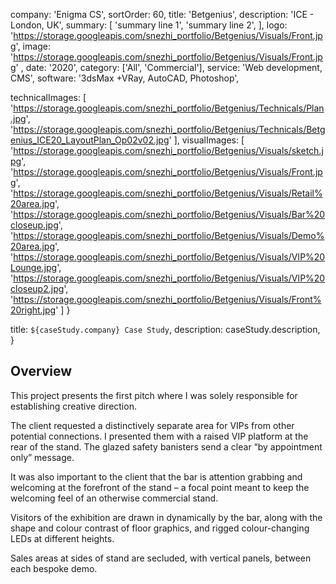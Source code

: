   company: 'Enigma CS',
  sortOrder: 60,
  title: 'Betgenius',
  description:
    'ICE - London, UK',
  summary: [
    'summary line 1',
    'summary line 2',
  ],
  logo: 'https://storage.googleapis.com/snezhi_portfolio/Betgenius/Visuals/Front.jpg',
  image: 'https://storage.googleapis.com/snezhi_portfolio/Betgenius/Visuals/Front.jpg' ,
  date: '2020',
  category: ['All', 'Commercial'],
  service: 'Web development, CMS',
  software: '3dsMax +VRay, AutoCAD, Photoshop',

technicalImages: [
  'https://storage.googleapis.com/snezhi_portfolio/Betgenius/Technicals/Plan.jpg',
  'https://storage.googleapis.com/snezhi_portfolio/Betgenius/Technicals/Betgenius_ICE20_LayoutPlan_Op02v02.jpg'
],
visualImages: [
  'https://storage.googleapis.com/snezhi_portfolio/Betgenius/Visuals/sketch.jpg',
  'https://storage.googleapis.com/snezhi_portfolio/Betgenius/Visuals/Front.jpg',
  'https://storage.googleapis.com/snezhi_portfolio/Betgenius/Visuals/Retail%20area.jpg',
  'https://storage.googleapis.com/snezhi_portfolio/Betgenius/Visuals/Bar%20closeup.jpg',
  'https://storage.googleapis.com/snezhi_portfolio/Betgenius/Visuals/Demo%20area.jpg',
  'https://storage.googleapis.com/snezhi_portfolio/Betgenius/Visuals/VIP%20Lounge.jpg',
  'https://storage.googleapis.com/snezhi_portfolio/Betgenius/Visuals/VIP%20closeup2.jpg',
  'https://storage.googleapis.com/snezhi_portfolio/Betgenius/Visuals/Front%20right.jpg'
  ]
}

  title: `${caseStudy.company} Case Study`,
  description: caseStudy.description,
}

## Overview

This project presents the first pitch where I was solely responsible for establishing creative direction. 

The client requested a distinctively separate area for VIPs from other potential connections. I presented them with a raised VIP platform at the rear of the stand. The glazed safety banisters send a clear “by appointment only” message.

It was also important to the client that the bar is attention grabbing and welcoming at the forefront of the stand – a focal point meant to keep the welcoming feel of an otherwise commercial stand.

Visitors of the exhibition are drawn in dynamically by the bar, along with the shape and colour contrast of floor graphics, and rigged colour-changing LEDs at different heights.

Sales areas at sides of stand are secluded, with vertical panels, between each bespoke demo.
